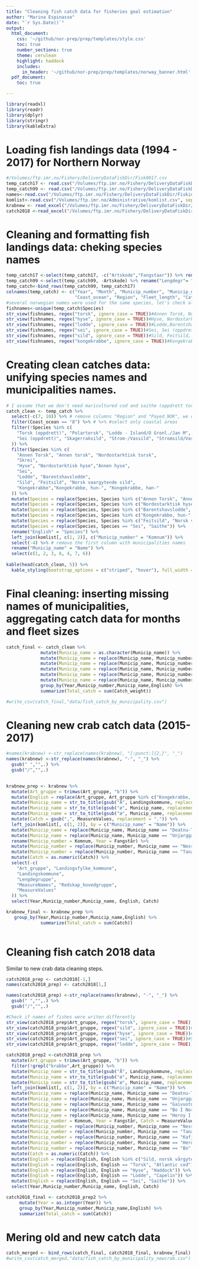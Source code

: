 ```yaml
---
title: "Cleaning fish catch data for fisheries goal estimation"
author: "Marina Espinasse"
date: "`r Sys.Date()`"
output:
  html_document:
    css: '~/github/nor-prep/prep/templates/style.css'
    toc: true
    number_sections: true
    theme: cerulean
    highlight: haddock
    includes: 
      in_header: '~/github/nor-prep/prep/templates/norway_banner.html'
  pdf_document:
    toc: true

---
```


```r
library(readxl)
library(readr)
library(dplyr)
library(stringr)
library(kableExtra)
```

# Loading fish landings data (1994 - 2017) for Northern Norway 
```r
#/Volumes/ftp.imr.no/Fishery/DeliveryDataFiskDir/Fisk0017.csv
temp_catch17 <- read.csv("/Volumes/ftp.imr.no/Fishery/DeliveryDataFiskDir/Fisk0017.csv", sep = ";")
temp_catch99 <- read.csv("/Volumes/ftp.imr.no/Fishery/DeliveryDataFiskDir/Fisk9499.csv", sep = ";")
names<-read.csv("/Volumes/ftp.imr.no/Fishery/DeliveryDataFiskDir/Fiskid.csv", sep = ";")#fish species names in English and Norwegian
komlist<-read.csv("/Volumes/ftp.imr.no/Administrative/komlist.csv", sep = ";")#list of municipalities names and codes
krabnew <- read_excel("/Volumes/ftp.imr.no/Fishery/DeliveryDataFiskDir/krabbefangst_2013_2018.xlsx")
catch2018 <-read_excel("/Volumes/ftp.imr.no/Fishery/DeliveryDataFiskDir/fisk_fangst_2018.xlsx")
```

# Cleaning and formatting fish landings data: cheking species names
```r
temp_catch17 <-select(temp_catch17, -c("Artskode","Fangstaar")) %>% rename("Lengdegr"= "Lengdegr.l.l.")
temp_catch99 <-select(temp_catch99, -Artskode) %>% rename("Lengdegr"= "Lengdegr.l.l.")#remove species code, which is different between 1990s and 2000s
temp_catch<-bind_rows(temp_catch99, temp_catch17)
colnames(temp_catch) <- c("Year", "Month", "Municip_number", "Municip_name","Species",
                          "Coast_ocean", "Region", "Fleet_length", "Catch_weight", "Payed_NOK")
#several norwegian names were used for the same species, let's check all variations
fishnames<-unique(temp_catch$Species)
str_view(fishnames, regex("torsk", ignore_case = TRUE))#Annen Torsk, Nordostarktisk torsk, Torsk, Torsk (oppdrett), Polartorsk
str_view(fishnames, regex("hyse", ignore_case = TRUE))#Hyse, Nordostarktisk hyse , Annen hyse
str_view(fishnames, regex("lodde", ignore_case = TRUE))#Lodde,Barentshavslodde, Lodde - Island/O Gronl./Jan M
str_view(fishnames, regex("sei", ignore_case = TRUE))#Sei, Sei (oppdrett)
str_view(fishnames, regex("sild", ignore_case = TRUE))#Sild, Feitsild, Nordsjosild,Norsk vaargytende sild, Skagerraksild, Strom-/Vassild, Stromsild/Vassild
str_view(fishnames, regex("kongekrabbe", ignore_case = TRUE))#Kongekrabbe, han-, Kongekrabbe, hun-, Kongegrabbe
```

# Creating clean catches data: unifying species names and municipalities names.
```r
# I assume that we don't need maricultured cod and saithe (oppdrett torsk, oppdrett sild), and capeling from Iceland and Greenalnd, Skagerraksild, Nordsjosild
catch_clean <- temp_catch %>%
  select(-c(7, 10)) %>% # remove columns "Region" and "Payed_NOK", we don't need them for now
  filter(Coast_ocean == "8") %>% # %>% #select only coastal areas
  filter(!Species %in% c(
    "Torsk (oppdrett)", "Polartorsk", "Lodde - Island/O Gronl./Jan M",
    "Sei (oppdrett)", "Skagerraksild", "Strom-/Vassild", "Stromsild/Vassild"
  )) %>%
  filter(Species %in% c(
    "Annen Torsk", "Annen torsk", "Nordostarktisk torsk",
    "Skrei", 
    "Hyse", "Nordostarktisk hyse","Annen hyse", 
    "Sei", 
    "Lodde", "Barentshavslodde",
    "Sild", "Feitsild", "Norsk vaargytende sild", 
    "Kongekrabbe","Kongekrabbe, hun-", "Kongekrabbe, han-"
  )) %>%
  mutate(Species = replace(Species, Species %in% c("Annen Torsk", "Annen torsk", "Nordostarktisk torsk", "Skrei"), "Atlantic cod")) %>%
  mutate(Species = replace(Species, Species %in% c("Nordostarktisk hyse", "Annen hyse", "Hyse"), "Haddock")) %>%
  mutate(Species = replace(Species, Species %in% c("Barentshavslodde", "Lodde"), "Capelin")) %>%
  mutate(Species = replace(Species, Species %in% c("Kongekrabbe, hun-", "Kongekrabbe, han-", "Kongekrabbe"), "Kingcrab")) %>%
  mutate(Species = replace(Species, Species %in% c("Feitsild", "Norsk vaargytende sild", "Sild"), "Atlantic herring")) %>%
  mutate(Species = replace(Species, Species == "Sei", "Saithe")) %>%
  rename("English" = "Species") %>%
  left_join(komlist[, c(1, 2)], c("Municip_number" = "Komnum")) %>%
  select(-4) %>% # remove the first column with municipalities names
  rename("Municip_name" = "Name") %>%
  select(c(1, 2, 3, 8, 4, 7, 6))
  
kable(head(catch_clean, 5)) %>% 
  kable_styling(bootstrap_options = c("striped", "hover"), full_width = F)
```

# Final cleaning: inserting missing names of municipalities, aggregating catch data for months and fleet sizes
```r
catch_final <- catch_clean %>% 
             mutate(Municip_name = as.character(Municip_name)) %>% 
             mutate(Municip_name = replace(Municip_name, Municip_number == 1839, "Beiarn")) %>% 
             mutate(Municip_name = replace(Municip_name, Municip_number == 1842, "Skjerstad_2005")) %>% 
             mutate(Municip_name = replace(Municip_name, Municip_number == 1901, "Harstad_2013")) %>% 
             mutate(Municip_name = replace(Municip_name, Municip_number == 1915, "Bjarkoy_2013")) %>% 
             mutate(Municip_name = replace(Municip_name, Municip_number == 2011, "Guovdageaidnu-Kautokeino")) %>% 
             group_by(Year,Municip_number,Municip_name,English) %>% 
             summarize(Total_catch = sum(Catch_weight))

#write_csv(catch_final,"data/fish_catch_by_municipality.csv")
```

# Cleaning new crab catch data (2015-2017)
```r
#names(krabnew) <-str_replace(names(krabnew), "[:punct:]{2,}", "_")
names(krabnew) <-str_replace(names(krabnew), "-", "_") %>% 
  gsub(" ","",.) %>% 
  gsub("/","",.)

  
krabnew_prep <- krabnew %>%
  mutate(Art_gruppe = trimws(Art_gruppe, "b")) %>%
  mutate(English = replace(Art_gruppe, Art_gruppe %in% c("Kongekrabbe, han", "Kongekrabbe, annen"), "Kingcrab")) %>%
  mutate(Municip_name = str_to_title(gsub("Å", Landingskommune, replacement = "A"))) %>%
  mutate(Municip_name = str_to_title(gsub("ø", Municip_name, replacement = "o"))) %>%
  mutate(Municip_name = str_to_title(gsub("æ", Municip_name, replacement = "ae"))) %>%
  mutate(Catch = gsub(",", MeasureValues, replacement = ".")) %>%
  left_join(komlist[, c(1, 2)], by = c("Municip_name" = "Name")) %>%
  mutate(Municip_name = replace(Municip_name, Municip_name == "Deatnu-Tana", "Tana")) %>%
  mutate(Municip_name = replace(Municip_name, Municip_name == "Unjargga-Nesseby", "Nesseby")) %>%
  rename(Municip_number = Komnum, Year = Fangstår) %>%
  mutate(Municip_number = replace(Municip_number, Municip_name == "Nesseby", 2027)) %>%
  mutate(Municip_number = replace(Municip_number, Municip_name == "Tana", 2025)) %>%
  mutate(Catch = as.numeric(Catch)) %>% 
  select(-c(
    "Art_gruppe", "Landingsfylke_kommune",
    "Landingskommune",
    "Lengdegruppe",
    "MeasureNames", "Redskap_hovedgruppe",
    "MeasureValues"
  )) %>% 
  select(Year,Municip_number,Municip_name, English, Catch)

```
```r
krabnew_final <- krabnew_prep %>% 
   group_by(Year,Municip_number,Municip_name,English) %>% 
             summarize(Total_catch = sum(Catch)) 
  
```

# Cleaning fish catch 2018 data
Similar to new crab data cleaning steps.
```r
catch2018_prep <- catch2018[-1,] 
names(catch2018_prep) <- catch2018[1,]

names(catch2018_prep) <-str_replace(names(krabnew), "-", "_") %>% 
  gsub(" ","",.) %>% 
  gsub("/","",.)

#Check if names of fishes were writen differently
str_view(catch2018_prep$Art_gruppe, regex("torsk", ignore_case = TRUE))#Torsk
str_view(catch2018_prep$Art_gruppe, regex("sild", ignore_case = TRUE))#Sild, norsk vårgytende
str_view(catch2018_prep$Art_gruppe, regex("hyse", ignore_case = TRUE))# Hyse
str_view(catch2018_prep$Art_gruppe, regex("sei", ignore_case = TRUE))#Sei
str_view(catch2018_prep$Art_gruppe, regex("lodde", ignore_case = TRUE))#Lodde
```

```r

catch2018_prep2 <-catch2018_prep %>% 
  mutate(Art_gruppe = trimws(Art_gruppe, "b")) %>%
  filter(!grepl("krabbe",Art_gruppe)) %>% 
  mutate(Municip_name = str_to_title(gsub("Å", Landingskommune, replacement = "A"))) %>%
  mutate(Municip_name = str_to_title(gsub("ø", Municip_name, replacement = "o", ignore.case = TRUE))) %>%
  mutate(Municip_name = str_to_title(gsub("æ", Municip_name, replacement = "ae"))) %>%
  left_join(komlist[, c(1, 2)], by = c("Municip_name" = "Name")) %>%
  mutate(Municip_name = replace(Municip_name, Municip_name == "Deatnu-Tana", "Tana")) %>%
  mutate(Municip_name = replace(Municip_name, Municip_name == "Unjargga-Nesseby", "Nesseby")) %>%
  mutate(Municip_name = replace(Municip_name, Municip_name == "Gaivuotna-Kafjord", "Kafjord")) %>%
  mutate(Municip_name = replace(Municip_name, Municip_name == "Bo I Nordland", "Bo")) %>%
  mutate(Municip_name = replace(Municip_name, Municip_name == "Heroy I Nordland", "Heroy")) %>%
  rename(Municip_number = Komnum, Year = Fangstår, Catch = MeasureValues, English = Art_gruppe) %>%
  mutate(Municip_number = replace(Municip_number, Municip_name == "Nesseby", 2027)) %>%
  mutate(Municip_number = replace(Municip_number, Municip_name == "Tana", 2025)) %>%
  mutate(Municip_number = replace(Municip_number, Municip_name == "Kafjord",1940 )) %>%
  mutate(Municip_number = replace(Municip_number, Municip_name == "Heroy",1818 )) %>%
  mutate(Municip_number = replace(Municip_number, Municip_name == "Bo", 1867)) %>%
  mutate(Catch = as.numeric(Catch)) %>% 
  mutate(English = replace(English, English %in% c("Sild, norsk vårgytende", "Sild, annen"), "Atlantic herring")) %>% 
  mutate(English = replace(English, English == "Torsk", "Atlantic cod")) %>% 
  mutate(English = replace(English, English == "Hyse", "Haddock")) %>% 
  mutate(English = replace(English, English == "Lodde", "Capelin")) %>% 
  mutate(English = replace(English, English == "Sei", "Saithe")) %>% 
  select(Year,Municip_number,Municip_name, English, Catch) 
```

```r
catch2018_final <- catch2018_prep2 %>% 
     mutate(Year = as.integer(Year)) %>% 
     group_by(Year,Municip_number,Municip_name,English) %>% 
     summarize(Total_catch = sum(Catch)) 
```

# Mering old and new catch data
```r
catch_merged <- bind_rows(catch_final, catch2018_final, krabnew_final)
#write_csv(catch_merged,"data/fish_catch_by_municipality_newcrab.csv")
```

